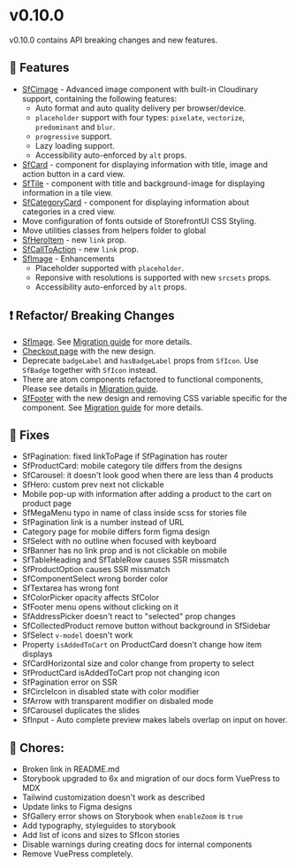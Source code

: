 
<Meta title="Releases/v0.10.0 - Latest/Change log" />

# v0.10.0

v0.10.0 contains API breaking changes and new features.

## 🚀 Features

- [SfCimage](?path=/story/components-atoms-cloudinary-image--common) - Advanced image component with built-in Cloudinary support, containing the following features:
  - Auto format and auto quality delivery per browser/device.
  - `placeholder` support with four types: `pixelate`, `vectorize`, `predominant` and `blur`.
  - `progressive` support.
  - Lazy loading support.
  - Accessibility auto-enforced by `alt` props.
- [SfCard](?path=/story/components-molecules-card--common) - component for displaying information with title, image and action button in a card view.
- [SfTile](?path=/story/components-molecules-tile--common) - component with title and background-image for displaying information in a tile view.
- [SfCategoryCard](?path=/story/components-molecules-category-card--common) - component for displaying information about categories in a cred view.
- Move configuration of fonts outside of StorefrontUI CSS Styling.
- Move utilities classes from helpers folder to global
- [SfHeroItem](?path=/story/components-organisms-hero--common) - new `link` prop.
- [SfCallToAction](?path=/story/components-molecules-call-to-action--common) - new `link` prop.
- [SfImage](?path=/story/components-atoms-image--common) - Enhancements
  - Placeholder supported with `placeholder`.
  - Reponsive with resolutions is supported with new `srcsets` props.
  - Accessibility auto-enforced by `alt` props.

## ❗ Refactor/ Breaking Changes

- [SfImage](?path=/story/components-atoms-image--common). See [Migration guide](/?path=/story/releases-v0-10-0-latest-migration-guide--page) for more details.
- [Checkout page](?path=/story/pages-checkout--common) with the new design.
- Deprecate `badgeLabel` and `hasBadgeLabel` props from `SfIcon`. Use `SfBadge` together with `SfIcon` instead. 
- There are atom components refactored to functional components, Please see details in [Migration guide](/?path=/story/releases-v0-10-0-migration-guide--page).
- [SfFooter](?path=/story/components-organisms-footer--common) with the new design and removing CSS variable specific for the component. See [Migration guide](/?path=/story/releases-v0-10-0-latest-migration-guide--page) for more details. 


## 🐛 Fixes

- SfPagination: fixed linkToPage if SfPagination has router
- SfProductCard: mobile category tile differs from the designs
- SfCarousel: it doesn't look good when there are less than 4 products
- SfHero: custom prev next not clickable
- Mobile pop-up with information after adding a product to the cart on product page
- SfMegaMenu typo in name of class inside scss for stories file
- SfPagination link is a number instead of URL
- Category page for mobile differs form figma design
- SfSelect with no outline when focused with keyboard
- SfBanner has no link prop and is not clickable on mobile
- SfTableHeading and SfTableRow causes SSR missmatch
- SfProductOption causes SSR missmatch
- SfComponentSelect wrong border color
- SfTextarea has wrong font
- SfColorPicker opacity affects SfColor
- SfFooter menu opens without clicking on it
- SfAddressPicker doesn't react to "selected" prop changes
- SfCollectedProduct remove button without background in SfSidebar
- SfSelect `v-model` doesn't work
- Property `isAddedToCart` on ProductCard doesn't change how item displays
- SfCardHorizontal size and color change from property to select
- SfProductCard isAddedToCart prop not changing icon
- SfPagination error on SSR
- SfCircleIcon in disabled state with color modifier
- SfArrow with transparent modifier on disbaled mode
- SfCarousel duplicates the slides
- SfInput - Auto complete preview makes labels overlap on input on hover.

## 🧹 Chores:

- Broken link in README.md
- Storybook upgraded to 6x and migration of our docs form VuePress to MDX
- Tailwind customization doesn't work as described
- Update links to Figma designs
- SfGallery error shows on Storybook when `enableZoom` is `true`
- Add typography, styleguides to storybook
- Add list of icons and sizes to SfIcon stories
- Disable warnings during creating docs for internal components
- Remove VuePress completely.
